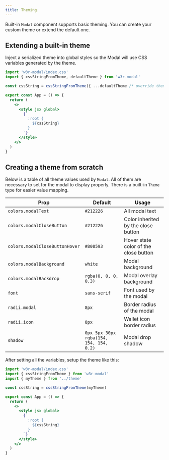 ```yaml
---
title: Theming
---
```


Built-in `Modal` component supports basic theming. You can create your custom theme or extend the default one.

## Extending a built-in theme

Inject a serialized theme into global styles so the Modal will use CSS variables generated by the theme.

```jsx
import 'w3r-modal/index.css'
import { cssStringFromTheme, defaultTheme } from 'w3r-modal'

const cssString = cssStringFromTheme({ ...defaultTheme /* override theme values here */ })

export const App = () => {
  return (
    <>
      <style jsx global>
        {`
          :root {
            ${cssString}
          }
        `}
      </style>
    </>
  )
}
```

## Creating a theme from scratch

Below is a table of all theme values used by `Modal`. All of them are necessary to set for the modal to display properly. There is a built-in `Theme` type for easier value mapping.

| Prop                           | Default                                 | Usage                                 |
| ------------------------------ | --------------------------------------- | ------------------------------------- |
| `colors.modalText`             | `#212226`                               | All modal text                        |
| `colors.modalCloseButton`      | `#212226`                               | Color inherited by the close button   |
| `colors.modalCloseButtonHover` | `#808593`                               | Hover state color of the close button |
| `colors.modalBackground`       | `white`                                 | Modal background                      |
| `colors.modalBackdrop`         | `rgba(0, 0, 0, 0.3)`                    | Modal overlay background              |
| `font`                         | `sans-serif`                            | Font used by the modal                |
| `radii.modal`                  | `8px`                                   | Border radius of the modal            |
| `radii.icon`                   | `8px`                                   | Wallet icon border radius             |
| `shadow`                       | `0px 5px 30px rgba(154, 154, 154, 0.2)` | Modal drop shadow                     |

After setting all the variables, setup the theme like this:

```jsx
import 'w3r-modal/index.css'
import { cssStringFromTheme } from 'w3r-modal'
import { myTheme } from '../theme'

const cssString = cssStringFromTheme(myTheme)

export const App = () => {
  return (
    <>
      <style jsx global>
        {`
          :root {
            ${cssString}
          }
        `}
      </style>
    </>
  )
}
```
